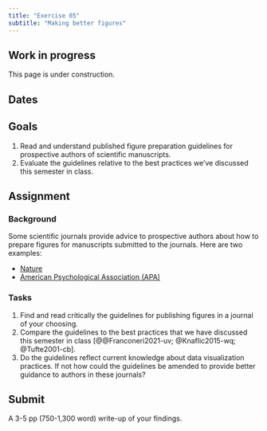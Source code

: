 ```yaml
---
title: "Exercise 05"
subtitle: "Making better figures"
---
```


::: {.callout-warning}
# Work in progress

This page is under construction.

:::

## Dates {-}

## Goals {-}

1. Read and understand published figure preparation guidelines for prospective authors of scientific manuscripts.
2. Evaluate the guidelines relative to the best practices we've discussed this semester in class.

## Assignment {-}

### Background

Some scientific journals provide advice to prospective authors about how to prepare figures for manuscripts submitted to the journals.
Here are two examples:

- [Nature](https://www.nature.com/documents/natrev-figure-guidelines-v1.pdf)
- [American Psychological Association (APA)](https://apastyle.apa.org/style-grammar-guidelines/tables-figures)

### Tasks

1. Find and read critically the guidelines for publishing figures in a journal of your choosing.
2. Compare the guidelines to the best practices that we have discussed this semester in class [@@Franconeri2021-uv; @Knaflic2015-wq; @Tufte2001-cb].
3. Do the guidelines reflect current knowledge about data visualization practices. If not how could the guidelines be amended to provide better guidance to authors in these journals?

## Submit {-}

A 3-5 pp (750-1,300 word) write-up of your findings.
